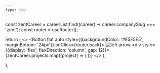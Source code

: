 ```yaml
---
type: tag
---
```



  const zentCareer = careerList.find((career) => career.companySlug === 'zent');
  const router = useRouter();

  return (
    <>
      <Button
        flat
        auto
        style={{backgroundColor: '#E5E5E5', marginBottom: '24px'}}
        onClick={router.back}>
        <Image src="/assets/icon/left-arrow.svg" alt="left arrow" width={16} height={16}/>
      </Button>
      <div style={{display: 'flex', flexDirection: 'column', gap: 12}}>
        {zentCareer.projects.map((project) => (
          <Col key={project.name}>
            <ProjectInfo project={project}/>
            <ProjectDetails project={project}/>
          </Col>
        ))}
      </div>
    </>
  );

};

<Zent/>

